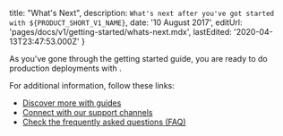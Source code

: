 
  title: "What's Next",
  description: `What's next after you've got started with ${PRODUCT_SHORT_V1_NAME}`,
  date: '10 August 2017',
  editUrl: 'pages/docs/v1/getting-started/whats-next.mdx',
  lastEdited: '2020-04-13T23:47:53.000Z'
}

As you've gone through the getting started guide, you are ready to do production deployments with <ProductShortV1Name />.

For additional information, follow these links:

- [Discover more with guides](/docs/deployment-types/lifecycle)
- [Connect with our support channels](/docs/other/support-channels)
- [Check the frequently asked questions (FAQ)](/docs/other/faq)


